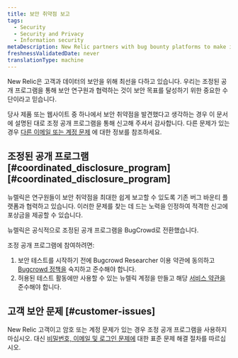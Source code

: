 ```yaml
---
title: 보안 취약점 보고
tags:
  - Security
  - Security and Privacy
  - Information security
metaDescription: New Relic partners with bug bounty platforms to make it as easy as possible for researchers to report security vulnerabilities to us.
freshnessValidatedDate: never
translationType: machine
---
```


New Relic은 고객과 데이터의 보안을 위해 최선을 다하고 있습니다. 우리는 조정된 공개 프로그램을 통해 보안 연구원과 협력하는 것이 보안 목표를 달성하기 위한 중요한 수단이라고 믿습니다.

당사 제품 또는 웹사이트 중 하나에서 보안 취약점을 발견했다고 생각하는 경우 이 문서에 설명된 대로 조정 공개 프로그램을 통해 신고해 주셔서 감사합니다. 다른 문제가 있는 경우 [다른 이메일 또는 계정 문제](#customer-issues) 에 대한 정보를 참조하세요.

## 조정된 공개 프로그램 [#coordinated\_disclosure\_program][#coordinated_disclosure_program]

뉴렐릭은 연구원들이 보안 취약점을 최대한 쉽게 보고할 수 있도록 기존 버그 바운티 플랫폼과 협력하고 있습니다. 이러한 문제를 찾는 데 드는 노력을 인정하여 적격한 신고에 포상금을 제공할 수 있습니다.

뉴렐릭은 공식적으로 조정된 공개 프로그램을 BugCrowd로 전환했습니다.

조정 공개 프로그램에 참여하려면:

1. 보안 테스트를 시작하기 전에 Bugcrowd Researcher 이용 약관에 동의하고 [Bugcrowd 정책을](https://bugcrowd.com/engagements/newrelic-mbb-og-public) 숙지하고 준수해야 합니다.
2. 허용된 테스트 활동에만 사용할 수 있는 뉴렐릭 계정을 만들고 해당 [서비스 약관을](https://newrelic.com/termsandconditions/terms) 준수해야 합니다.

## 고객 보안 문제 [#customer-issues]

New Relic 고객이고 암호 또는 계정 문제가 있는 경우 조정 공개 프로그램을 사용하지 마십시오. 대신 [비밀번호, 이메일 및 로그인 문제에](/docs/accounts/accounts-billing/account-setup/troubleshoot-new-relics-password-email-address-login-problems) 대한 표준 문제 해결 절차를 따르십시오.